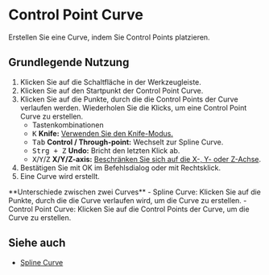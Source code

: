 
# Control Point Curve

<Reference shortcut="" command="Control Point Curve" button="Werkzeugleiste" />

Erstellen Sie eine Curve, indem Sie Control Points platzieren.

## Grundlegende Nutzung

1. Klicken Sie auf die Schaltfläche <ButtonIcon type="button-control-point-curve" /> in der Werkzeugleiste.
2. Klicken Sie auf den Startpunkt der Control Point Curve.
3. Klicken Sie auf die Punkte, durch die die Control Points der Curve verlaufen werden. Wiederholen Sie die Klicks, um eine Control Point Curve zu erstellen.
   - <Kst>Tastenkombinationen</Kst>
   - <kbd>K</kbd> **Knife:** [Verwenden Sie den Knife-Modus.](./sketching-essentials#use-knife-mode) 
   - <kbd>Tab</kbd> **Control / Through-point:** Wechselt zur Spline Curve.
   - <kbd>Strg + Z</kbd> **Undo:** Bricht den letzten Klick ab.
   - <kbd>X</kbd>/<kbd>Y</kbd>/<kbd>Z</kbd> **X/Y/Z-axis:** [Beschränken Sie sich auf die X-, Y- oder Z-Achse](./sketching-essentials#constrain-to-an-axis).
4. Bestätigen Sie mit OK im Befehlsdialog oder mit Rechtsklick.
5. Eine Curve wird erstellt.

<Callout type="info" emoji="💡">
**Unterschiede zwischen zwei Curves**
- Spline Curve: Klicken Sie auf die Punkte, durch die die Curve verlaufen wird, um die Curve zu erstellen.
- Control Point Curve: Klicken Sie auf die Control Points der Curve, um die Curve zu erstellen.
</Callout>

<VideoPlayer fileName="control-point-curve"/>

## Siehe auch
- [Spline Curve](./spline-curve)
